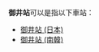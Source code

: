 {{NoteTA|G1=Transport
|T=zh-hans:御井站;zh-hk:御井站;zh-tw:御井車站;
|1=zh-hans:御井站;zh-hk:御井站;zh-tw:御井車站;
}}
'''御井站'''可以是指以下車站：
* [[御井站_(日本)|御井站 (日本)]]
* [[御井站_(南韓)|御井站 (南韓)]]

{{disambig|Cat=三字車站名消歧義}}